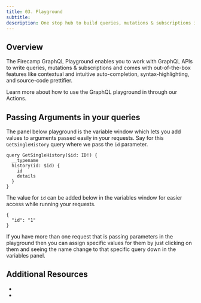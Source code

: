 ```yaml
---
title: 03. Playground
subtitle:
description: One stop hub to build queries, mutations & subscriptions in Firecamp.
---
```


## Overview

The Firecamp GraphQL Playground enables you to work with GraphQL APIs to write queries, mutations & subscriptions and comes with out-of-the-box features like contextual and intuitive auto-completion, syntax-highlighting, and source-code prettifier.

Learn more about how to use the GraphQL playground in through our Actions.


## Passing Arguments in your queries

The panel below playground is the variable window which lets you add values to arguments passed easily in your requests. Say for this `GetSingleHistory` query where we pass the `id` parameter.

    query GetSingleHistory($id: ID!) {
      __typename
      history(id: $id) {
        id
        details
      }
    }

The value for `id` can be added below in the variables window for easier access while running your requests.

    {
      "id": "1"
    }

If you have more than one request that is passing parameters in the playground then you can assign specific values for them by just clicking on them and seeing the name change to that specific query down in the variables panel.


## Additional Resources
-
-
